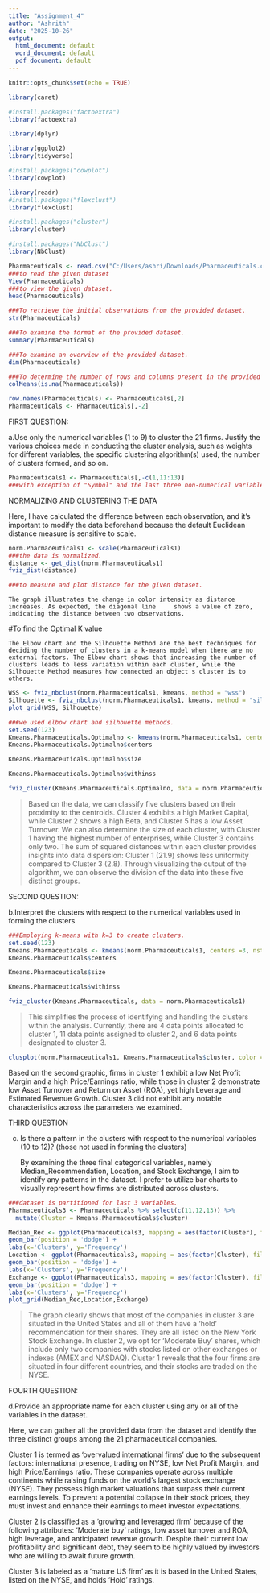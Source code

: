 ---
title: "Assignment_4"
author: "Ashrith"
date: "2025-10-26"
output:
  html_document: default
  word_document: default
  pdf_document: default
---

```{r setup, include=FALSE}
knitr::opts_chunk$set(echo = TRUE)
```

```{r}
library(caret)
```

```{r}
#install.packages("factoextra")
library(factoextra)
```

```{r}
library(dplyr)
```

```{r}
library(ggplot2)
library(tidyverse)
```

```{r}
#install.packages("cowplot")
library(cowplot)
```

```{r}
library(readr)
#install.packages("flexclust")
library(flexclust)
```

```{r}
#install.packages("cluster")
library(cluster)
```

```{r}
#install.packages("NbClust")
library(NbClust)
```


```{r}
Pharmaceuticals <- read.csv("C:/Users/ashri/Downloads/Pharmaceuticals.csv")
###to read the given dataset
View(Pharmaceuticals)
###to view the given dataset.
head(Pharmaceuticals)
```
```{r}
###To retrieve the initial observations from the provided dataset.
str(Pharmaceuticals)
```

```{r}
###To examine the format of the provided dataset.
summary(Pharmaceuticals)
```

```{r}
###To examine an overview of the provided dataset.
dim(Pharmaceuticals)
```

```{r}
###To determine the number of rows and columns present in the provided dataset.
colMeans(is.na(Pharmaceuticals))
```

```{r}
row.names(Pharmaceuticals) <- Pharmaceuticals[,2]
Pharmaceuticals <- Pharmaceuticals[,-2]
```


FIRST QUESTION:

a.Use only the numerical variables (1 to 9) to cluster the 21 firms. Justify the various choices made in
conducting the cluster analysis, such as weights for different variables, the specific clustering algorithm(s)
used, the number of clusters formed, and so on.

```{r}
Pharmaceuticals1 <- Pharmaceuticals[,-c(1,11:13)]
###with exception of "Symbol" and the last three non-numerical variables.
```


NORMALIZING AND CLUSTERING THE DATA

   Here, I have calculated the difference between each observation, and it's important to modify the data beforehand because the default Euclidean distance measure is sensitive to scale.
   
```{r}
norm.Pharmaceuticals1 <- scale(Pharmaceuticals1)
###the data is normalized.
distance <- get_dist(norm.Pharmaceuticals1)
fviz_dist(distance)
```
```{r}
###to measure and plot distance for the given dataset.
```

    The graph illustrates the change in color intensity as distance increases. As expected, the diagonal line     shows a value of zero, indicating the distance between two observations.


#To find the Optimal K value
     
    The Elbow chart and the Silhouette Method are the best techniques for deciding the number of clusters in a k-means model when there are no external factors. The Elbow chart shows that increasing the number of clusters leads to less variation within each cluster, while the Silhouette Method measures how connected an object's cluster is to others.

```{r}
WSS <- fviz_nbclust(norm.Pharmaceuticals1, kmeans, method = "wss")
Silhouette <- fviz_nbclust(norm.Pharmaceuticals1, kmeans, method = "silhouette")
plot_grid(WSS, Silhouette)
```

```{r}
###we used elbow chart and silhouette methods.
set.seed(123)
Kmeans.Pharmaceuticals.Optimalno <- kmeans(norm.Pharmaceuticals1, centers = 5, nstart = 50)
Kmeans.Pharmaceuticals.Optimalno$centers
```

```{r}
Kmeans.Pharmaceuticals.Optimalno$size
```

```{r}
Kmeans.Pharmaceuticals.Optimalno$withinss
```

```{r}
fviz_cluster(Kmeans.Pharmaceuticals.Optimalno, data = norm.Pharmaceuticals1)
```

> Based on the data, we can classify five clusters based on their proximity to the centroids. Cluster 4 exhibits a high Market Capital, while Cluster 2 shows a high Beta, and Cluster 5 has a low Asset Turnover. We can also determine the size of each cluster, with Cluster 1 having the highest number of enterprises, while Cluster 3 contains only two. The sum of squared distances within each cluster provides insights into data dispersion: Cluster 1 (21.9) shows less uniformity compared to Cluster 3 (2.8). Through visualizing the output of the algorithm, we can observe the division of the data into these five distinct groups.

SECOND QUESTION:

b.Interpret the clusters with respect to the numerical variables used in forming the clusters

```{r}
###Employing k-means with k=3 to create clusters.
set.seed(123)
Kmeans.Pharmaceuticals <- kmeans(norm.Pharmaceuticals1, centers =3, nstart = 50)
Kmeans.Pharmaceuticals$centers
```

```{r}
Kmeans.Pharmaceuticals$size
```

```{r}
Kmeans.Pharmaceuticals$withinss
```

```{r}
fviz_cluster(Kmeans.Pharmaceuticals, data = norm.Pharmaceuticals1)
```

> This simplifies the process of identifying and handling the clusters within the analysis. Currently, there are 4 data points allocated to cluster 1, 11 data points assigned to cluster 2, and 6 data points designated to cluster 3.

```{r}
clusplot(norm.Pharmaceuticals1, Kmeans.Pharmaceuticals$cluster, color = TRUE, shade = TRUE, labels = 2,,lines= TRUE)
```

Based on the second graphic, firms in cluster 1 exhibit a low Net Profit Margin and a high Price/Earnings ratio, while those in cluster 2 demonstrate low Asset Turnover and Return on Asset (ROA), yet high Leverage and Estimated Revenue Growth. Cluster 3 did not exhibit any notable characteristics across the parameters we examined.

THIRD QUESTION

c. Is there a pattern in the clusters with respect to the numerical variables (10 to 12)? (those not used in
forming the clusters)

      By examining the three final categorical variables, namely Median_Recommendation, Location, and Stock Exchange, I aim to identify any patterns in the dataset. I prefer to utilize bar charts to visually represent how firms are distributed across clusters.

```{r}
###dataset is partitioned for last 3 variables.
Pharmaceuticals3 <- Pharmaceuticals %>% select(c(11,12,13)) %>%
  mutate(Cluster = Kmeans.Pharmaceuticals$cluster)
```

```{r}
Median_Rec <- ggplot(Pharmaceuticals3, mapping = aes(factor(Cluster), fill=Median_Recommendation)) +
geom_bar(position = 'dodge') +
labs(x='Clusters', y='Frequency')
Location <- ggplot(Pharmaceuticals3, mapping = aes(factor(Cluster), fill=Location)) +
geom_bar(position = 'dodge') +
labs(x='Clusters', y='Frequency')
Exchange <- ggplot(Pharmaceuticals3, mapping = aes(factor(Cluster), fill=Exchange)) +
geom_bar(position = 'dodge') +
labs(x='Clusters', y='Frequency')
plot_grid(Median_Rec,Location,Exchange)
```


> The graph clearly shows that most of the companies in cluster 3 are situated in the United States and all of them have a 'hold' recommendation for their shares. They are all listed on the New York Stock Exchange. In cluster 2, we opt for 'Moderate Buy' shares, which include only two companies with stocks listed on other exchanges or indexes (AMEX and NASDAQ). Cluster 1 reveals that the four firms are situated in four different countries, and their stocks are traded on the NYSE.

FOURTH QUESTION:

d.Provide an appropriate name for each cluster using any or all of the variables in the dataset.
 
 Here, we can gather all the provided data from the dataset and identify the three distinct groups among the    21 pharmaceutical companies.

 Cluster 1 is termed as 'overvalued international firms' due to the subsequent factors: international           presence, trading on NYSE, low Net Profit Margin, and high Price/Earnings ratio. These companies operate       across multiple continents while raising funds on the world's largest stock exchange (NYSE). They possess      high market valuations that surpass their current earnings levels. To prevent a potential collapse in their    stock prices, they must invest and enhance their earnings to meet investor expectations.

 Cluster 2 is classified as a 'growing and leveraged firm' because of the following attributes: 'Moderate       buy' ratings, low asset turnover and ROA, high leverage, and anticipated revenue growth. Despite their         current low profitability and significant debt, they seem to be highly valued by investors who are willing     to await future growth.

 Cluster 3 is labeled as a 'mature US firm' as it is based in the United States, listed on the NYSE, and        holds 'Hold' ratings.





